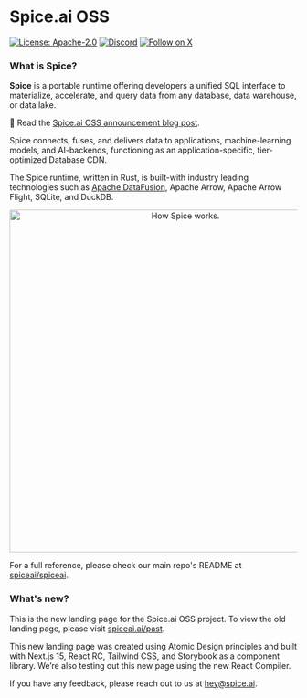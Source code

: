 
<Meta title='Intro' />

# Spice.ai OSS

[![License: Apache-2.0](https://img.shields.io/badge/License-Apache_2.0-blue.svg)](https://opensource.org/licenses/Apache-2.0)
[![Discord](https://img.shields.io/discord/803820740868571196)](https://discord.gg/kZnTfneP5u)
[![Follow on X](https://img.shields.io/twitter/follow/spice_ai.svg?style=social&logo=x)](https://x.com/intent/follow?screen_name=spice_ai)

### What is Spice?

**Spice** is a portable runtime offering developers a unified SQL interface to materialize, accelerate, and query data from any database, data warehouse, or data lake.

📣 Read the [Spice.ai OSS announcement blog post](https://blog.spiceai.org/posts/2024/03/28/adding-spice-the-next-generation-of-spice.ai-oss/).

Spice connects, fuses, and delivers data to applications, machine-learning models, and AI-backends, functioning as an application-specific, tier-optimized Database CDN.

The Spice runtime, written in Rust, is built-with industry leading technologies such as [Apache DataFusion](https://datafusion.apache.org), Apache Arrow, Apache Arrow Flight, SQLite, and DuckDB.

<div align='center'>
  <img
    width='600'
    alt='How Spice works.'
    src='https://github.com/spiceai/spiceai/assets/80174/7d93ae32-d6d8-437b-88d3-d64fe089e4b7'
  />
</div>

For a full reference, please check our main repo's README at <a href="https://github.com/spiceai/spiceai" target="_blank" rel="noopener noreferrer">spiceai/spiceai</a>.

### What's new?

This is the new landing page for the Spice.ai OSS project. To view the old landing page, please visit [spiceai.ai/past](https://spiceai.ai/past).

This new landing page was created using Atomic Design principles and built with Next.js 15, React RC, Tailwind CSS, and Storybook as a component library. We’re also testing out this new page using the new React Compiler.

If you have any feedback, please reach out to us at hey@spice.ai.

